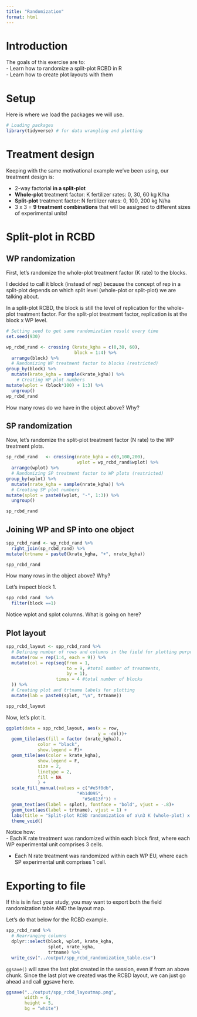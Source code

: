 ```yaml
---
title: "Randomization"
format: html
---
```


# Introduction  
The goals of this exercise are to:  
- Learn how to randomize a split-plot RCBD in R  
- Learn how to create plot layouts with them  

# Setup  
Here is where we load the packages we will use.  
```r
# Loading packages
library(tidyverse) # for data wrangling and plotting
```

# Treatment design  
Keeping with the same motivational example we've been using, our treatment design is:  

-   2-way factorial **in a split-plot**  
-   **Whole-plot** treatment factor: K fertilizer rates: 0, 30, 60 kg K/ha\
-   **Split-plot** treatment factor: N fertilizer rates: 0, 100, 200 kg N/ha\
-   3 x 3 = **9 treatment combinations** that will be assigned to different sizes of experimental units!  

# Split-plot in RCBD  
## WP randomization  
First, let's randomize the whole-plot treatment factor (K rate) to the blocks.  

I decided to call it block (instead of rep) because the concept of rep in a split-plot depends on which split level (whole-plot or split-plot) we are talking about.  

In a split-plot RCBD, the block is still the level of replication for the whole-plot treatment factor. For the split-plot treatment factor, replication is at the block x WP level.  

```r
# Setting seed to get same randomization result every time
set.seed(930)

wp_rcbd_rand <- crossing (krate_kgha = c(0,30, 60), 
                          block = 1:4) %>% 
  arrange(block) %>% 
  # Randomizing WP treatment factor to blocks (restricted) 
group_by(block) %>% 
  mutate(krate_kgha = sample(krate_kgha)) %>% 
    # Creating WP plot numbers 
mutate(wplot = (block*100) + 1:3) %>% 
  ungroup()
wp_rcbd_rand
```

How many rows do we have in the object above? Why?  

## SP randomization  
Now, let's randomize the split-plot treatment factor (N rate) to the WP treatment plots.  
```r
sp_rcbd_rand   <- crossing(nrate_kgha = c(0,100,200),
                           wplot = wp_rcbd_rand$wplot) %>% 
  arrange(wplot) %>% 
  # Randomizing SP treatment factor to WP plots (restricted)
group_by(wplot) %>% 
  mutate(nrate_kgha = sample(nrate_kgha)) %>% 
  # Creating SP plot numbers 
mutate(splot = paste0(wplot, "-", 1:3)) %>% 
  ungroup()

sp_rcbd_rand
```

## Joining WP and SP into one object
```r
spp_rcbd_rand <- wp_rcbd_rand %>% 
  right_join(sp_rcbd_rand) %>% 
mutate(trtname = paste0(krate_kgha, "+", nrate_kgha))

spp_rcbd_rand
```

How many rows in the object above? Why?

Let's inspect block 1.  
```r
spp_rcbd_rand  %>% 
  filter(block ==1)
```

Notice wplot and splot columns. What is going on here?  

## Plot layout  
```r
spp_rcbd_layout <- spp_rcbd_rand %>%
  # Defining number of rows and columns in the field for plotting purposes
  mutate(row = rep(1:4, each = 9)) %>%
  mutate(col = rep(seq(from = 1, 
                       to = 9, #total number of treatments, 
                       by = 1), 
                   times = 4 #total number of blocks
  )) %>%
  # Creating plot and trtname labels for plotting
  mutate(lab = paste0(splot, "\n", trtname))

spp_rcbd_layout
```

Now, let's plot it.
```r
ggplot(data = spp_rcbd_layout, aes(x = row, 
                                   y = -col))+
  geom_tile(aes(fill = factor (nrate_kgha)),
            color = "black", 
            show.legend = F)+
  geom_tile(aes(color = krate_kgha), 
            show.legend = F,
            size = 2,
            linetype = 2,
            fill = NA
            ) +
  scale_fill_manual(values = c("#e5f0db",
                           "#b1d095",
                             "#5e813f")) +
  geom_text(aes(label = splot), fontface = "bold", vjust = -.8)+
  geom_text(aes(label = trtname), vjust = 1) +
  labs(title = "Split-plot RCBD randomization of a\n3 K (whole-plot) x 3 N (split-plot) treatment design") +
  theme_void()

```

Notice how:  
  - Each K rate treatment was randomized within each block first, where each WP experimental unit comprises 3 cells. 
  
  - Each N rate treatment was randomized within each WP EU, where each SP experimental unit comprises 1 cell.  

# Exporting to file  
If this is in fact your study, you may want to export both the field randomization table AND the layout map.  

Let's do that below for the RCBD example.  

```r
spp_rcbd_rand %>%
  # Rearranging columns  
  dplyr::select(block, wplot, krate_kgha, 
                splot, nrate_kgha,
                trtname) %>%
  write_csv("../output/spp_rcbd_randomization_table.csv")


```

`ggsave()` will save the last plot created in the session, even if from an above chunk. Since the last plot we created was the RCBD layout, we can just go ahead and call ggsave here.  

```r
ggsave("../output/spp_rcbd_layoutmap.png",
       width = 6,
       height = 5,
       bg = "white")
```



